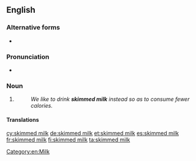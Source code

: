 {{also|skimmed-milk}}
==English==

===Alternative forms===
* {{l|en|skim milk}} {{qualifier|US|Australia}}

===Pronunciation===
* {{rhymes|ɪlk|lang=en}}

===Noun===
{{en-noun|-}}

# {{standard form of|skim milk|from=British spelling|lang=en}}
#: ''We like to drink '''skimmed milk''' instead so as to consume fewer calories.''

====Translations====
{{trans-see|skim milk|skim milk}}

[[Category:en:Milk]]

[[cy:skimmed milk]]
[[de:skimmed milk]]
[[et:skimmed milk]]
[[es:skimmed milk]]
[[fr:skimmed milk]]
[[fi:skimmed milk]]
[[ta:skimmed milk]]
